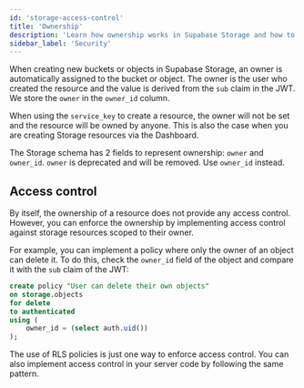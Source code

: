 ```yaml
---
id: 'storage-access-control'
title: 'Ownership'
description: 'Learn how ownership works in Supabase Storage and how to control access'
sidebar_label: 'Security'
---
```


When creating new buckets or objects in Supabase Storage, an owner is automatically assigned to the bucket or object. The owner is the user who created the resource and the value is derived from the `sub` claim in the JWT.
We store the `owner` in the `owner_id` column.

<Admonition type="note">

When using the `service_key` to create a resource, the owner will not be set and the resource will be owned by anyone. This is also the case when you are creating Storage resources via the Dashboard.

</Admonition>

<Admonition type="note">

The Storage schema has 2 fields to represent ownership: `owner` and `owner_id`. `owner` is deprecated and will be removed. Use `owner_id` instead.

</Admonition>

## Access control

By itself, the ownership of a resource does not provide any access control. However, you can enforce the ownership by implementing access control against storage resources scoped to their owner.

For example, you can implement a policy where only the owner of an object can delete it. To do this, check the `owner_id` field of the object and compare it with the `sub` claim of the JWT:

```sql
create policy "User can delete their own objects"
on storage.objects
for delete
to authenticated
using (
    owner_id = (select auth.uid())
);
```

The use of RLS policies is just one way to enforce access control. You can also implement access control in your server code by following the same pattern.
